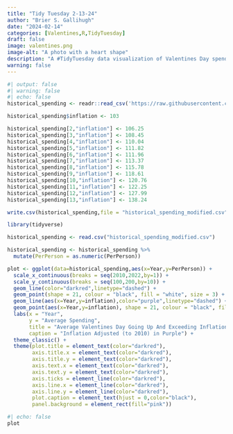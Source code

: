 ```yaml
---
title: "Tidy Tuesday 2-13-24"
author: "Brier S. Gallihugh"
date: "2024-02-14"
categories: [Valentines,R,TidyTuesday]
draft: false
image: valentines.png
image-alt: "A photo with a heart shape"
description: "A #TidyTuesday data visualization of Valentines Day spending data for 2010-2022"
warning: false
---
```


```r
#| output: false
#| warning: false
#| echo: false
historical_spending <- readr::read_csv('https://raw.githubusercontent.com/rfordatascience/tidytuesday/master/data/2024/2024-02-13/historical_spending.csv')

historical_spending$inflation <- 103

historical_spending[2,"inflation"] <- 106.25
historical_spending[3,"inflation"] <- 108.45
historical_spending[4,"inflation"] <- 110.04
historical_spending[5,"inflation"] <- 111.82
historical_spending[6,"inflation"] <- 111.96
historical_spending[7,"inflation"] <- 113.37
historical_spending[8,"inflation"] <- 115.78
historical_spending[9,"inflation"] <- 118.61
historical_spending[10,"inflation"] <- 120.76
historical_spending[11,"inflation"] <- 122.25
historical_spending[12,"inflation"] <- 127.99
historical_spending[13,"inflation"] <- 138.24

write.csv(historical_spending,file = "historical_spending_modified.csv")
```

```r
library(tidyverse)

historical_spending <- read.csv("historical_spending_modified.csv")

historical_spending <- historical_spending %>% 
  mutate(PerPerson = as.numeric(PerPerson))

plot <- ggplot(data=historical_spending,aes(x=Year,y=PerPerson)) + 
  scale_x_continuous(breaks = seq(2010,2022,by=1)) + 
  scale_y_continuous(breaks = seq(100,200,by=10)) +
  geom_line(color="darkred",linetype="dashed") +
  geom_point(shape = 21, colour = "black", fill = "white", size = 3) +
  geom_line(aes(x=Year,y=inflation),color="purple",linetype="dashed") +
  geom_point(aes(x=Year,y=inflation), shape = 21, colour = "black", fill = "white", size = 3) +
  labs(x = "Year",
       y = "Average Spending",
       title = "Average Valentines Day Going Up And Exceeding Inflation",
       caption = "Inflation Adjusted (to 2010) in Purple") +
  theme_classic() +
  theme(plot.title = element_text(color="darkred"),
        axis.title.x = element_text(color="darkred"),
        axis.title.y = element_text(color="darkred"),
        axis.text.x = element_text(color="darkred"),
        axis.text.y = element_text(color="darkred"),
        axis.ticks = element_line(color="darkred"),
        axis.line.x = element_line(color="darkred"),
        axis.line.y = element_line(color="darkred"),
        plot.caption = element_text(hjust = 0,color="black"),
        panel.background = element_rect(fill="pink"))
```

```r
#| echo: false
plot
```


